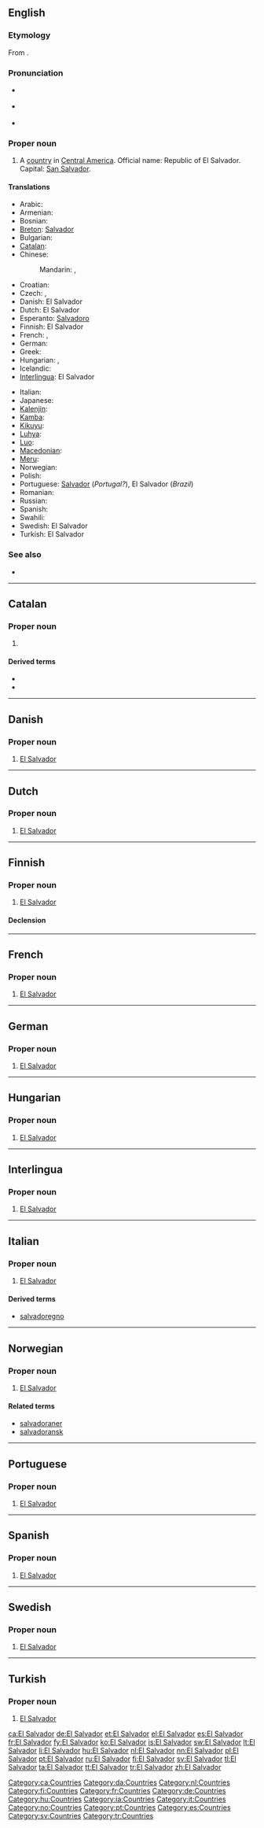{{wikipedia}}
==English==

===Etymology===
From {{etyl|es}} {{term|salvador|El Salvador|The Saviour|lang=es}}.

===Pronunciation===
* {{a|UK}} {{IPA|/ɛl ˈsæl.və.dɔː/}}
* {{a|US}} {{IPA|/ɛl ˈsæl.və.dɔɹ/}}
* {{audio|en-us-El Salvador.ogg|Audio (US)}}

===Proper noun===
{{en-proper noun|sg=[[El]] [[Salvador]]}}

# A [[country]] in [[Central America]]. Official name: Republic of El Salvador. Capital: [[San Salvador]].

====Translations====
{{trans-top|country in Central America}}
* Arabic: {{t|ar|السلفادور|m|tr=al-salfaduur}}
* Armenian: {{t-|hy|Սալվադոր|tr=Salvador}}
* Bosnian: {{t-|bs|Salvador|m}}
* [[Breton]]: [[Salvador]]
* Bulgarian: {{t-|bg|Салвадор}}
* [[Catalan]]: {{t|ca|El Salvador|m}}
* Chinese:
*: Mandarin: {{t-|cmn|薩爾瓦多|sc=Hani}},  {{t-|cmn|萨尔瓦多|tr=Sà'ěrwǎduō|sc=Hani}}
* Croatian: {{t+|hr|Salvador|m}}
* Czech: {{t-|cs|Salvádor|m}}, {{t-|cs|Salvador|m}}
* Danish: El Salvador
* Dutch: El Salvador
* Esperanto: [[Salvadoro]]
* Finnish: El Salvador
* French: {{t+|fr|Salvador|m}},  {{t+|fr|El Salvador|m}}
* German: {{t+|de|El Salvador|n}}
* Greek: {{t+|el|Ελ Σαλβαδόρ|n|tr=El Salvadór}}
* Hungarian: {{t+|hu|El Salvador}}, {{t+|hu|Salvador}}
* Icelandic: {{t+|is|El Salvador}}
* [[Interlingua]]: El Salvador
{{trans-mid}}
* Italian: {{t-|it|El Salvador|m}}
* Japanese: {{t-|ja|エルサルバドル|tr=erusarubadoru}}
* [[Kalenjin]]: {{tø|kln|Elsavado}}
* [[Kamba]]: {{tø|kam|Elsavado}}
* [[Kikuyu]]: {{tø|ki|Elsavado}}
* [[Luhya]]: {{tø|luy|Elsavado}}
* [[Luo]]: {{tø|luo|Elsavado}}
* [[Macedonian]]: {{t|mk|Ел Салвадор|m|tr=El Sálvador}}
* [[Meru]]: {{tø|mer|Elsavado}}
* Norwegian: {{t-|no|El Salvador}}
* Polish: {{t+|pl|Salwador}}
* Portuguese: [[Salvador]] (''Portugal?''), El Salvador (''Brazil'')
* Romanian: {{t-|ro|Salvador|n}}
* Russian: {{t+|ru|Сальвадор|m|tr=Sal'vadór}}
* Spanish: {{t+|es|El Salvador|m}}
* Swahili: {{t+|sw|Elsavado|xs=Swahili}}
* Swedish: El Salvador
* Turkish: El Salvador
{{trans-bottom}}

===See also===
* {{list|en|countries of Central America}}

----

==Catalan==
{{wikipedia|lang=ca}}

===Proper noun===
{{ca-proper noun|m}}

# {{l|en|El Salvador}}

====Derived terms====
* {{l|ca|salvadorenc}}
* {{l|ca|salvadoreny}}

[[Category:ca:Countries]]

----

==Danish==

===Proper noun===
{{infl|da|proper noun}}

# [[#English|El Salvador]]

[[Category:da:Countries]]

----

==Dutch==

===Proper noun===
{{infl|nl|proper noun}}

# [[#English|El Salvador]]

[[Category:nl:Countries]]

----

==Finnish==
{{wikipedia|lang=fi}}

===Proper noun===
{{infl|fi|proper noun}}

# [[#English|El Salvador]]

====Declension====
{{fi-decl-tuoli|El Salvador|np=1}}

[[Category:fi:Countries]]

----

==French==

===Proper noun===
{{infl|fr|proper noun}}

# [[#English|El Salvador]]

[[Category:fr:Countries]]

----

==German==

===Proper noun===
{{infl|de|proper noun|g=n}}

# [[#English|El Salvador]]

[[Category:de:Countries]]

----

==Hungarian==
{{wikipedia|lang=hu}}

===Proper noun===
{{hu-proper noun}}

# [[#English|El Salvador]]

[[Category:hu:Countries]]

----

==Interlingua==

===Proper noun===
{{infl|ia|proper noun}}

# [[#English|El Salvador]]

[[Category:ia:Countries]]

----

==Italian==
{{wikipedia|lang=it}}

===Proper noun===
{{infl|it|proper noun|g=m}}

# [[#English|El Salvador]]

====Derived terms====
* [[salvadoregno]]

[[Category:it:Countries]]

----

==Norwegian==

===Proper noun===
{{infl|no|proper noun}}

# [[#English|El Salvador]]

====Related terms====
* [[salvadoraner]]
* [[salvadoransk]]

[[Category:no:Countries]]

----

==Portuguese==

===Proper noun===
{{infl|pt|proper noun}}

# [[#English|El Salvador]]

[[Category:pt:Countries]]

----

==Spanish==
{{wikipedia|lang=es}}

===Proper noun===
{{es-proper noun|m}}

# [[#English|El Salvador]]

[[Category:es:Countries]]

----

==Swedish==

===Proper noun===
{{infl|sv|proper noun}}

# [[#English|El Salvador]]

[[Category:sv:Countries]]

----

==Turkish==

===Proper noun===
{{infl|tr|proper noun}}

# [[#English|El Salvador]]

[[Category:tr:Countries]]

[[ca:El Salvador]]
[[de:El Salvador]]
[[et:El Salvador]]
[[el:El Salvador]]
[[es:El Salvador]]
[[fr:El Salvador]]
[[fy:El Salvador]]
[[ko:El Salvador]]
[[is:El Salvador]]
[[sw:El Salvador]]
[[lt:El Salvador]]
[[li:El Salvador]]
[[hu:El Salvador]]
[[nl:El Salvador]]
[[nn:El Salvador]]
[[pl:El Salvador]]
[[pt:El Salvador]]
[[ru:El Salvador]]
[[fi:El Salvador]]
[[sv:El Salvador]]
[[tl:El Salvador]]
[[ta:El Salvador]]
[[tt:El Salvador]]
[[tr:El Salvador]]
[[zh:El Salvador]]